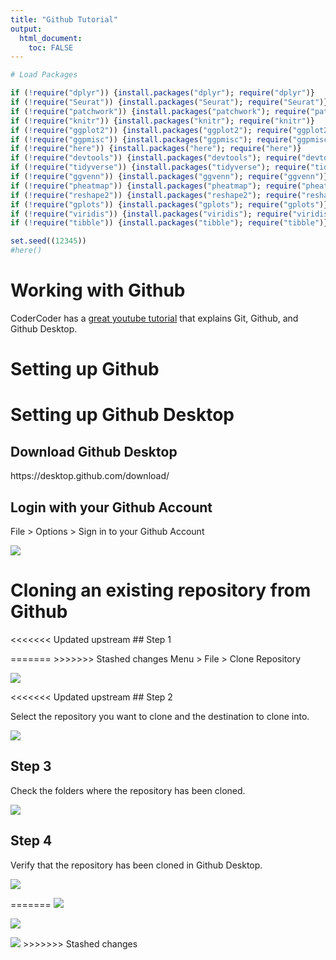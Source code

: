 ```yaml
---
title: "Github Tutorial"
output: 
  html_document:
    toc: FALSE
---
```


```r
# Load Packages 

if (!require("dplyr")) {install.packages("dplyr"); require("dplyr")}
if (!require("Seurat")) {install.packages("Seurat"); require("Seurat")}
if (!require("patchwork")) {install.packages("patchwork"); require("patchwork")}
if (!require("knitr")) {install.packages("knitr"); require("knitr")}
if (!require("ggplot2")) {install.packages("ggplot2"); require("ggplot2")}
if (!require("ggpmisc")) {install.packages("ggpmisc"); require("ggpmisc")}
if (!require("here")) {install.packages("here"); require("here")}
if (!require("devtools")) {install.packages("devtools"); require("devtools")}
if (!require("tidyverse")) {install.packages("tidyverse"); require("tidyverse")}
if (!require("ggvenn")) {install.packages("ggvenn"); require("ggvenn")}
if (!require("pheatmap")) {install.packages("pheatmap"); require("pheatmap")}
if (!require("reshape2")) {install.packages("reshape2"); require("reshape2")}
if (!require("gplots")) {install.packages("gplots"); require("gplots")}
if (!require("viridis")) {install.packages("viridis"); require("viridis")}
if (!require("tibble")) {install.packages("tibble"); require("tibble")}

set.seed((12345))
#here()
```

# Working with Github

CoderCoder has a [great youtube tutorial](https://youtu.be/8Dd7KRpKeaE?si=7C3e0io3Q7KGhK_J) that explains Git, Github, and Github Desktop.

# Setting up Github

# Setting up Github Desktop

## Download Github Desktop

https://desktop.github.com/download/

## Login with your Github Account

File > Options > Sign in to your Github Account

![](`r here::here("Images", "Github_Login.png")`)

# Cloning an existing repository from Github

<<<<<<< Updated upstream
## Step 1

=======
>>>>>>> Stashed changes
Menu > File > Clone Repository

![](`r here::here("Images", "Github_Clone.png")`)

<<<<<<< Updated upstream
## Step 2

Select the repository you want to clone and the destination to clone into. 

![](`r here::here("Images", "Github_Clone2.png")`)

## Step 3

Check the folders where the repository has been cloned.

![](`r here::here("Images", "Github_Clone_Folders.png")`)

## Step 4

Verify that the repository has been cloned in Github Desktop.

![](`r here::here("Images", "Github_Clone_Menu.png")`)



=======
![](`r here::here("Images", "Github_Clone2.png")`)

![](`r here::here("Images", "Github_Clone_Folders.png")`)

![](`r here::here("Images", "Github_Clone_Menu.png")`)
>>>>>>> Stashed changes





